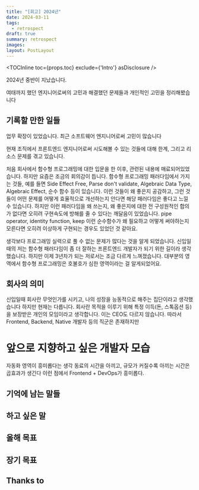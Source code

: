 ```yaml
---
title: "[회고] 2024년"
date: 2024-03-11
tags:
  - retrospect
draft: true
summary: retrospect
images: 
layout: PostLayout
---
```


<TOCInline toc={props.toc} exclude={'Intro'} asDisclosure />

2024년 중반이 지났습니다. 

여태까지 했던 엔지니어로써의 고민과 해결했던 문제들과 개인적인 고민을 정리해봤습니다

## 기록할 만한 일들

업무 확장이 있었습니다. 최근 소프트웨어 엔지니어로써 고민이 많습니다

현재 조직에서 프론트엔드 엔지니어로써 시도해볼 수 있는 것들에 대해 한계, 그리고 리소스 문제를 겪고 있습니다.


처음 회사에서 함수형 프로그래밍에 대한 입문을 한 이후, 관련된 내용에 매료되어있었습니다.
하지만 요즘은 조금의 회의감이 듭니다. 
함수형 프로그래밍 패러다임에서 가지는 것들, 
예를 들면 Side Effect Free, Parse don't validate, Algebraic Data Type, Algebraic Effect, 순수 함수 등이 있습니다.
이런 것들이 왜 좋은지 공감하고, 그런 것들이 어떤 문제를 어떻게 효율적으로 개선하는지 안다면 해당 패러다임은 좋다고 느낄 수 있습니다.
하지만 이런 패러다임을 왜 쓰는지, 왜 좋은지에 대한 전 구성원적인 합의가 없다면 오히려 구현속도에 방해를 줄 수 있다는 깨달음이 있었습니다. pipe operator, identity function, keep 이런 순수함수가 왜 필요하고 어떻게 써야하는지 모른다면 오히려 이상하게 구현되는 경우도 있었던 것 같아요.

생각보다 프로그래밍 실력으로 풀 수 없는 문제가 많다는 것을 알게 되었습니다.
신입일때의 저는 함수형 패러다임이 좀 더 잘하는 프론트엔드 개발자가 되기 위한 길이라 생각했습니다.
하지만 이제 3년차가 되는 저로서는 조금 다르게 느껴졌습니다. 대부분의 영역에서 함수형 프로그래밍은 호불호가 심한 영역이라는 걸 알게되었어요. 


## 회사의 의미

신입일때 회사란 무엇인가를 시키고, 나의 성장을 능동적으로 해주는 집단이라고 생각했습니다
하지만 현재는 다릅니다.
회사란 목적을 이루기 위해 특정 이득(돈, 스톡옵션 등)을 보장받은 개인의 모임이라고 생각합니다.
이는 CEO도 다르지 않습니다. 따라서 Frontend, Backend, Native 개발자 등의 직군은 존재하지만 



# 앞으로 지향하고 싶은 개발자 모습

자동화 영역이 흥미롭다는 생각
동료의 시간을 아끼고, 규모가 커질수록 아끼는 시간은 곱효과가 생긴다
이런 점에서 Frontend + DevOps가 흥미롭다.




## 기억에 남는 말들

## 하고 싶은 말

## 올해 목표

## 장기 목표
## Thanks to
